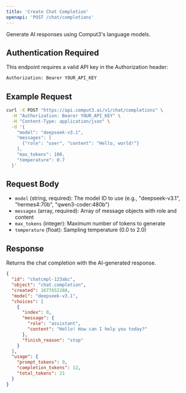 ```yaml
---
title: 'Create Chat Completion'
openapi: 'POST /chat/completions'
---
```


Generate AI responses using Comput3's language models.

## Authentication Required

This endpoint requires a valid API key in the Authorization header:

```bash
Authorization: Bearer YOUR_API_KEY
```

## Example Request

```bash curl
curl -X POST "https://api.comput3.ai/v1/chat/completions" \
  -H "Authorization: Bearer YOUR_API_KEY" \
  -H "Content-Type: application/json" \
  -d '{
    "model": "deepseek-v3.1",
    "messages": [
      {"role": "user", "content": "Hello, world!"}
    ],
    "max_tokens": 100,
    "temperature": 0.7
  }'
```

## Request Body

- `model` (string, required): The model ID to use (e.g., "deepseek-v3.1", "hermes4:70b", "qwen3-coder:480b")
- `messages` (array, required): Array of message objects with role and content
- `max_tokens` (integer): Maximum number of tokens to generate
- `temperature` (float): Sampling temperature (0.0 to 2.0)

## Response

Returns the chat completion with the AI-generated response.

```json
{
  "id": "chatcmpl-123abc",
  "object": "chat.completion",
  "created": 1677652288,
  "model": "deepseek-v3.1",
  "choices": [
    {
      "index": 0,
      "message": {
        "role": "assistant",
        "content": "Hello! How can I help you today?"
      },
      "finish_reason": "stop"
    }
  ],
  "usage": {
    "prompt_tokens": 9,
    "completion_tokens": 12,
    "total_tokens": 21
  }
}
```
